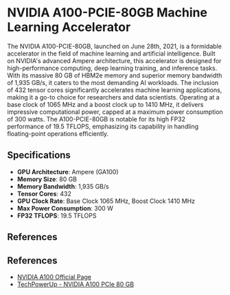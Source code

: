 # NVIDIA A100-PCIE-80GB Machine Learning Accelerator

The NVIDIA A100-PCIE-80GB, launched on June 28th, 2021, is a formidable accelerator in the field of machine learning and artificial intelligence. Built on NVIDIA's advanced Ampere architecture, this accelerator is designed for high-performance computing, deep learning training, and inference tasks. With its massive 80 GB of HBM2e memory and superior memory bandwidth of 1,935 GB/s, it caters to the most demanding AI workloads. The inclusion of 432 tensor cores significantly accelerates machine learning applications, making it a go-to choice for researchers and data scientists. Operating at a base clock of 1065 MHz and a boost clock up to 1410 MHz, it delivers impressive computational power, capped at a maximum power consumption of 300 watts. The A100-PCIE-80GB is notable for its high FP32 performance of 19.5 TFLOPS, emphasizing its capability in handling floating-point operations efficiently.

## Specifications

- **GPU Architecture**: Ampere (GA100)
- **Memory Size**: 80 GB
- **Memory Bandwidth**: 1,935 GB/s
- **Tensor Cores**: 432
- **GPU Clock Rate**: Base Clock 1065 MHz, Boost Clock 1410 MHz
- **Max Power Consumption**: 300 W
- **FP32 TFLOPS**: 19.5 TFLOPS

## References

## References

- [NVIDIA A100 Official Page](https://www.nvidia.com/en-us/data-center/a100/)
- [TechPowerUp - NVIDIA A100 PCIe 80 GB](https://www.techpowerup.com/gpu-specs/a100-pcie-80-gb.c3821)
